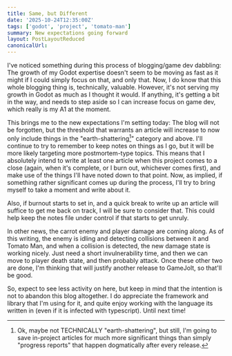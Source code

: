 ```yaml
---
title: Same, but Different
date: '2025-10-24T12:35:00Z'
tags: ['godot', 'project', 'tomato-man']
summary: New expectations going forward
layout: PostLayoutReduced
canonicalUrl:
---
```


I've noticed something during this process of blogging/game dev dabbling: The growth of my Godot expertise doesn't seem to
be moving as fast as it might if I could simply focus on that, and only that. Now, I do know that this whole blogging thing
is, technically, valuable. However, it's not serving my growth in Godot as much as I thought it would. If anything, it's
getting a bit in the way, and needs to step aside so I can increase focus on game dev, which really is my A1 at the moment.

[//]: # 'Also add note about age, and being more cognizant about focus and learning?'

This brings me to the new expectations I'm setting today: The blog will not be forgotten, but the threshold that warrants an
article will increase to now only include things in the "earth-shattering[^1]" category and above. I'll continue to try to
remember to keep notes on things as I go, but it will be more likely targeting more postmortem-type topics. This means
that I absolutely intend to write at least one article when this project comes to a close (again, when it's complete, or
I burn out, whichever comes first), and make use of the things I'll have noted down to that point. Now, as implied, if
something rather significant comes up during the process, I'll try to bring myself to take a moment and write about it.

Also, if burnout starts to set in, and a quick break to write up an article will suffice to get me back on track, I will be
sure to consider that. This could help keep the notes file under control if that starts to get unruly.

In other news, the carrot enemy and player damage are coming along. As of this writing, the enemy is idling and detecting
collisions between it and Tomato Man, and when a collision is detected, the new damage state is working nicely. Just
need a short invulnerability time, and then we can move to player death state, and then probably attack. Once these other
two are done, I'm thinking that will justify another release to GameJolt, so that'll be good.

So, expect to see less activity on here, but keep in mind that the intention is not to abandon this blog altogether. I do
appreciate the framework and library that I'm using for it, and quite enjoy working with the language its written in (even if
it is infected with typescript). Until next time!

[^1]:
    Ok, maybe not TECHNICALLY "earth-shattering", but still, I'm going to save in-project articles for much more
    significant things than simply "progress reports" that happen dogmatically[^2] after every release.

[^2]:
    Which brings me to another point: I tend to be very averse to dogmatism, and I've also started to detect a bit of that
    with this whole blogging thing. So, there's really two main reasons I'm dialing this stuff back a bit to allow more focus on
    Godot dev.
